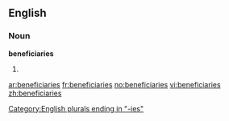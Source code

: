 ==English==

===Noun===
'''beneficiaries'''

# {{plural of|[[beneficiary]]}}

[[Category:English plurals ending in "-ies"]]

[[ar:beneficiaries]]
[[fr:beneficiaries]]
[[no:beneficiaries]]
[[vi:beneficiaries]]
[[zh:beneficiaries]]